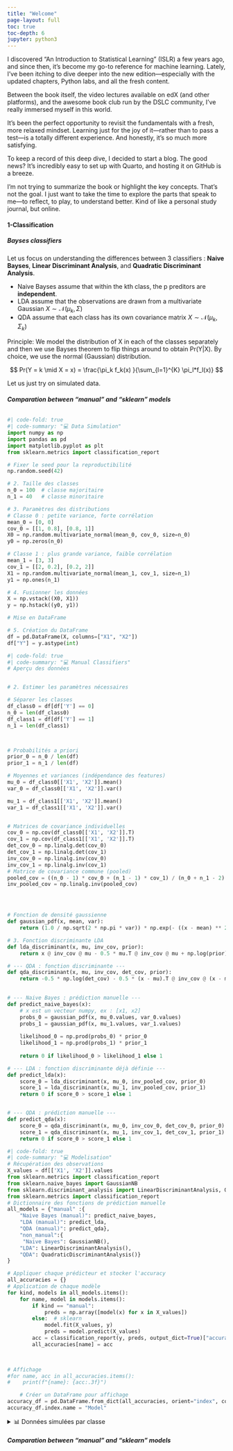 ```yaml
---
title: "Welcome"
page-layout: full
toc: true
toc-depth: 6
jupyter: python3
---
```


I discovered “An Introduction to Statistical Learning” (ISLR) a few years ago, and since then, it’s become my go-to reference for machine learning. Lately, I’ve been itching to dive deeper into the new edition—especially with the updated chapters, Python labs, and all the fresh content.


Between the book itself, the video lectures available on edX (and other platforms), and the awesome book club run by the DSLC community, I’ve really immersed myself in this world.

It’s been the perfect opportunity to revisit the fundamentals with a fresh, more relaxed mindset. Learning just for the joy of it—rather than to pass a test—is a totally different experience. And honestly, it’s so much more satisfying.

To keep a record of this deep dive, I decided to start a blog. The good news? It’s incredibly easy to set up with Quarto, and hosting it on GitHub is a breeze.

I’m not trying to summarize the book or highlight the key concepts. That’s not the goal. I just want to take the time to explore the parts that speak to me—to reflect, to play, to understand better. Kind of like a personal study journal, but online.

#### 1-Classification

##### Bayses classifiers
::: {.sandrine}
Let us focus on understanding the differences between 3 classifiers : **Naive Bayses**, **Linear Discriminant Analysis**, and **Quadratic Discriminant Analysis**.
:::

-   Naive Bayses assume that within the kth class, the p preditors are **independent**.
-   LDA assume that the observations are drawn from a multivariate Gaussian $X \sim \mathcal{N}(\mu_k, \Sigma)$
-   QDA assume that each class has its own covariance matrix $X \sim \mathcal{N}(\mu_k, \Sigma_k)$ 

Principle: We model the distribution of X in each of the classes separately and then we use Bayses theorem to flip things around to obtain Pr(Y|X).
By choice, we use the normal (Gaussian) distribution.





$$
Pr(Y = k \mid X = x) = \frac{\pi_k f_k(x) }{\sum_{l=1}^{K} \pi_l*f_l(x)}
$$


Let us just try on simulated data.

::: {.sandrine}
###### **Comparation between "manual" and "sklearn" models** 
:::

```python
#| code-fold: true
#| code-summary: "💻 Data Simulation"
import numpy as np
import pandas as pd
import matplotlib.pyplot as plt
from sklearn.metrics import classification_report

# Fixer le seed pour la reproductibilité
np.random.seed(42)

# 2. Taille des classes
n_0 = 100  # classe majoritaire
n_1 = 40   # classe minoritaire

# 3. Paramètres des distributions
# Classe 0 : petite variance, forte corrélation
mean_0 = [0, 0]
cov_0 = [[1, 0.8], [0.8, 1]]
X0 = np.random.multivariate_normal(mean_0, cov_0, size=n_0)
y0 = np.zeros(n_0)

# Classe 1 : plus grande variance, faible corrélation
mean_1 = [3, 3]
cov_1 = [[2, 0.2], [0.2, 2]]
X1 = np.random.multivariate_normal(mean_1, cov_1, size=n_1)
y1 = np.ones(n_1)

# 4. Fusionner les données
X = np.vstack((X0, X1))
y = np.hstack((y0, y1))

# Mise en DataFrame

# 5. Création du DataFrame
df = pd.DataFrame(X, columns=["X1", "X2"])
df["Y"] = y.astype(int)

```

```python
#| code-fold: true
#| code-summary: "💻 Manual Classifiers"
# Aperçu des données


# 2. Estimer les paramètres nécessaires

# Séparer les classes
df_class0 = df[df['Y'] == 0]
n_0 = len(df_class0)
df_class1 = df[df['Y'] == 1]
n_1 = len(df_class1) 



# Probabilités a priori
prior_0 = n_0 / len(df)
prior_1 = n_1 / len(df)

# Moyennes et variances (indépendance des features)
mu_0 = df_class0[['X1', 'X2']].mean()
var_0 = df_class0[['X1', 'X2']].var()

mu_1 = df_class1[['X1', 'X2']].mean()
var_1 = df_class1[['X1', 'X2']].var()


# Matrices de covariance individuelles
cov_0 = np.cov(df_class0[['X1', 'X2']].T)
cov_1 = np.cov(df_class1[['X1', 'X2']].T)
det_cov_0 = np.linalg.det(cov_0)
det_cov_1 = np.linalg.det(cov_1)
inv_cov_0 = np.linalg.inv(cov_0)
inv_cov_1 = np.linalg.inv(cov_1)
# Matrice de covariance commune (pooled)
pooled_cov = ((n_0 - 1) * cov_0 + (n_1 - 1) * cov_1) / (n_0 + n_1 - 2)
inv_pooled_cov = np.linalg.inv(pooled_cov)




# Fonction de densité gaussienne
def gaussian_pdf(x, mean, var):
    return (1.0 / np.sqrt(2 * np.pi * var)) * np.exp(- ((x - mean) ** 2) / (2 * var))

# 3. Fonction discriminante LDA
def lda_discriminant(x, mu, inv_cov, prior):
    return x @ inv_cov @ mu - 0.5 * mu.T @ inv_cov @ mu + np.log(prior)

# --- QDA : fonction discriminante ---
def qda_discriminant(x, mu, inv_cov, det_cov, prior):
    return -0.5 * np.log(det_cov) - 0.5 * (x - mu).T @ inv_cov @ (x - mu) + np.log(prior)

    
# --- Naive Bayes : prédiction manuelle ---
def predict_naive_bayes(x):
    # x est un vecteur numpy, ex : [x1, x2]
    probs_0 = gaussian_pdf(x, mu_0.values, var_0.values)
    probs_1 = gaussian_pdf(x, mu_1.values, var_1.values)
    
    likelihood_0 = np.prod(probs_0) * prior_0
    likelihood_1 = np.prod(probs_1) * prior_1
    
    return 0 if likelihood_0 > likelihood_1 else 1

# --- LDA : fonction discriminante déjà définie ---
def predict_lda(x):
    score_0 = lda_discriminant(x, mu_0, inv_pooled_cov, prior_0)
    score_1 = lda_discriminant(x, mu_1, inv_pooled_cov, prior_1)
    return 0 if score_0 > score_1 else 1


# --- QDA : prédiction manuelle ---
def predict_qda(x):
    score_0 = qda_discriminant(x, mu_0, inv_cov_0, det_cov_0, prior_0)
    score_1 = qda_discriminant(x, mu_1, inv_cov_1, det_cov_1, prior_1)
    return 0 if score_0 > score_1 else 1
```

```python
#| code-fold: true
#| code-summary: "💻 Modelisation"
# Récupération des observations
X_values = df[['X1', 'X2']].values
from sklearn.metrics import classification_report
from sklearn.naive_bayes import GaussianNB
from sklearn.discriminant_analysis import LinearDiscriminantAnalysis, QuadraticDiscriminantAnalysis
from sklearn.metrics import classification_report
# Dictionnaire des fonctions de prédiction manuelle
all_models = {"manual" :{
    "Naive Bayes (manual)": predict_naive_bayes,
    "LDA (manual)": predict_lda,
    "QDA (manual)": predict_qda},
    "non_manual":{
     "Naive Bayes": GaussianNB(),
    "LDA": LinearDiscriminantAnalysis(),
    "QDA": QuadraticDiscriminantAnalysis()}
}

# Appliquer chaque prédicteur et stocker l'accuracy
all_accuracies = {}
# Application de chaque modèle
for kind, models in all_models.items():
    for name, model in models.items():
        if kind == "manual":
            preds = np.array([model(x) for x in X_values])
        else:  # sklearn
            model.fit(X_values, y)
            preds = model.predict(X_values)
        acc = classification_report(y, preds, output_dict=True)["accuracy"]
        all_accuracies[name] = acc

    

# Affichage
#for name, acc in all_accuracies.items():
#    print(f"{name}: {acc:.3f}")

    # Créer un DataFrame pour affichage
accuracy_df = pd.DataFrame.from_dict(all_accuracies, orient="index", columns=["Accuracy"])
accuracy_df.index.name = "Model"


```


<details>
<summary>📊 Données simulées par classe</summary>

```python
#| code-fold: true
#| layout-ncol: 2

plt.figure(figsize=(6, 5))
plt.scatter(df[df.Y == 0]['X1'], df[df.Y == 0]['X2'], label='Classe 0', alpha=0.7)
plt.scatter(df[df.Y == 1]['X1'], df[df.Y == 1]['X2'], label='Classe 1', alpha=0.7)
plt.xlabel("X1")
plt.ylabel("X2")
plt.title("Simulated Data")
plt.legend()
plt.grid(True)
#plt.show()

# Visualisation 2
# Affichage
#print(accuracy_df)
from IPython.display import display, Markdown

# Arrondir les valeurs à 3 décimales
accuracy_df_rounded = accuracy_df.copy()
accuracy_df_rounded["Accuracy"] = accuracy_df_rounded["Accuracy"].apply(lambda x: f"{x:.3f}")

# Générer le Markdown avec contrôle CSS
md_table = accuracy_df_rounded.to_markdown()

# CSS pour contrôler la largeur des colonnes (via HTML table styling)
style = """
<style>
</style>
"""

# Affichage avec Markdown + style HTML
display(Markdown(md_table))
```

</details>



::: {.sandrine}
###### **Comparation between "manual" and "sklearn" models** 
:::